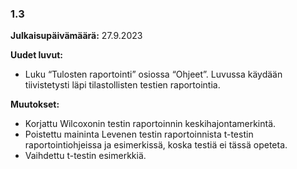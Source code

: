 ### 1.3

**Julkaisupäivämäärä:** 27.9.2023

**Uudet luvut:**

-   Luku "Tulosten raportointi" osiossa "Ohjeet". Luvussa käydään tiivistetysti läpi tilastollisten testien raportointia.

**Muutokset:**

-  Korjattu Wilcoxonin testin raportoinnin keskihajontamerkintä.
-  Poistettu maininta Levenen testin raportoinnista t-testin raportointiohjeissa ja esimerkissä, koska testiä ei tässä opeteta.
-  Vaihdettu t-testin esimerkkiä.